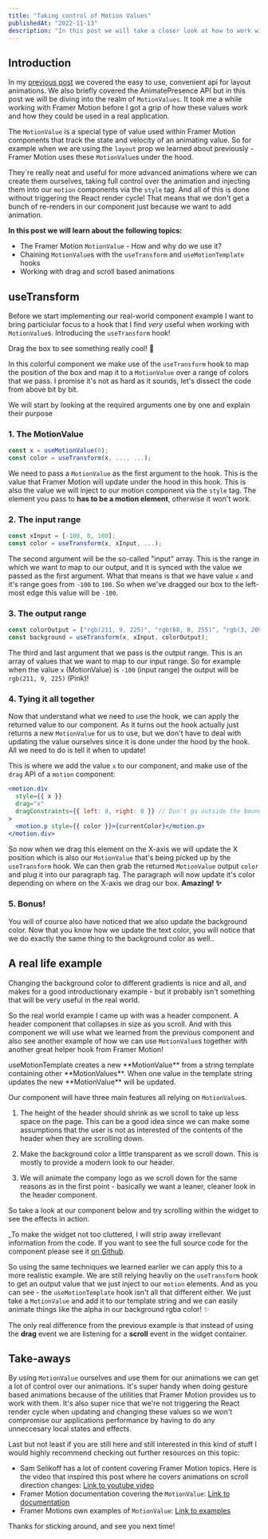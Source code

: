 ```yaml
---
title: "Taking control of Motion Values"
publishedAt: "2022-11-13"
description: "In this post we will take a closer look at how to work with Motion values from Framer Motion"
---
```


## Introduction

In my <a href="https://www.niklasalbinsson.dev/blog/layout-animations" target="_blank">previous post</a> we covered the easy to use, convenient api for layout animations. We also briefly covered the AnimatePresence API but in this post we will be diving into the realm of `MotionValues`. It took me a while working with Framer Motion before I got a grip of how these values work and how they could be used in a real application.

The `MotionValue` is a special type of value used within Framer Motion components that track the state and velocity of an animating value. So for example when we are using the `layout` prop we learned about previously - Framer Motion uses these `MotionValue`s under the hood.

They´re really neat and useful for more advanced animations where we can create them ourselves, taking full control over the animation and injecting them into our `motion` components via the `style` tag. And all of this is done without triggering the React render cycle! That means that we don't get a bunch of re-renders in our component just because we want to add animation.

**In this post we will learn about the following topics:**

- The Framer Motion `MotionValue` - How and why do we use it?
- Chaining `MotionValue`s with the `useTransform` and `useMotionTemplate` hooks
- Working with drag and scroll based animations

## useTransform

Before we start implementing our real-world component example I want to bring particiular focus to a hook that I find _very_ useful when working with `MotionValue`s. Introducing the `useTransform` hook!

Drag the box to see something really cool! 🎨

<UseTransformWidget />

In this colorful component we make use of the `useTransform` hook to map the position of the box and map it to a `MotionValue` over a range of colors that we pass. I promise it's not as hard as it sounds, let's dissect the code from above bit by bit.

We will start by looking at the required arguments one by one and explain their purpose

### 1. The MotionValue

```jsx
const x = useMotionValue(0);
const color = useTransform(x, ..., ...);
```

We need to pass a `MotionValue` as the first argument to the hook. This is the value that Framer Motion will update under the hood in this hook. This is also the value we will inject to our motion component via the `style` tag. The element you pass to **has to be a motion element**, otherwise it won't work.

### 2. The input range

```jsx
const xInput = [-100, 0, 100];
const color = useTransform(x, xInput, ...);
```

The second argument will be the so-called "input" array. This is the range in which we want to map to our output, and it is synced with the value we passed as the first argument. What that means is that we have value `x` and it's range goes from `-100` to `100`. So when we've dragged our box to the left-most edge this value will be `-100`.

### 3. The output range

```jsx
const colorOutput = ["rgb(211, 9, 225)", "rgb(68, 0, 255)", "rgb(3, 209, 0)"];
const background = useTransform(x, xInput, colorOutput);
```

The third and last argument that we pass is the output range. This is an array of values that we want to map to our input range. So for example when the value `x` (MotionValue) is `-100` (input range) the output will be `rgb(211, 9, 225)` (Pink)!

### 4. Tying it all together

Now that understand what we need to use the hook, we can apply the returned value to our component. As it turns out the hook actually just returns a new `MotionValue` for us to use, but we don't have to deal with updating the value ourselves since it is done under the hood by the hook. All we need to do is tell it when to update!

This is where we add the value `x` to our component, and make use of the `drag` API of a `motion` component:

```jsx
<motion.div
  style={{ x }}
  drag="x"
  dragConstraints={{ left: 0, right: 0 }} // Don't go outside the bounds of the element
>
  <motion.p style={{ color }}>{currentColor}</motion.p>
</motion.div>
```

So now when we drag this element on the X-axis we will update the X position which is also our `MotionValue` that's being picked up by the `useTransform` hook. We can then grab the returned `MotionValue` output `color` and plug it into our paragraph tag. The paragraph will now update it's color depending on where on the X-axis we drag our box. **Amazing! ✨**

### 5. Bonus!

You will of course also have noticed that we also update the background color. Now that you know how we update the text color, you will notice that we do exactly the same thing to the background color as well..

## A real life example

Changing the background color to different gradients is nice and all, and makes for a good introductionary example - but it probably isn't something that will be very useful in the real world.

So the real world example I came up with was a header component. A header component that collapses in size as you scroll. And with this component we will use what we learned from the previous component and also see another example of how we can use `MotionValue`s together with another great helper hook from Framer Motion!

<aside>
  useMotionTemplate creates a new **MotionValue** from a string template containing other
  **MotionValues**. When one value in the template string updates the new **MotionValue**
  will be updated.
</aside>

Our component will have three main features all relying on `MotionValue`s.

1. The height of the header should shrink as we scroll to take up less space on the page. This can be a good idea since we can make some assumptions that the user is not as interested of the contents of the header when they are scrolling down.

2. Make the background color a little transparent as we scroll down. This is mostly to provide a modern look to our header.

3. We will animate the company logo as we scroll down for the same reasons as in the first point - basically we want a leaner, cleaner look in the header component.

So take a look at our component below and try scrolling within the widget to see the effects in action.

\_To make the widget not too cluttered, I will strip away irrellevant information from the code. If you want to see the full source code for the component please see it [on Github](https://github.com/Maufive/niklasalbinsson/blob/main/components/mdx/framer-motion-values/collapsing-header-widget.tsx).

<CollapsingHeaderWidget />

So using the same techniques we learned earlier we can apply this to a more realistic example. We are still relying heavliy on the `useTransform` hook to get an output value that we just inject to our `motion` elements. And as you can see - the `useMotionTemplate` hook isn't all that different either. We just take a `MotionValue` and add it to our template string and we can easily animate things like the alpha in our background rgba color! ✨

The only real difference from the previous example is that instead of using the **drag** event we are listening for a **scroll** event in the widget container.

## Take-aways

By using `MotionValue` ourselves and use them for our animations we can get a lot of control over our animations. It's super handy when doing gesture based animations because of the utilities that Framer Motion provides us to work with them. It's also super nice that we're not triggering the React render cycle when updating and changing these values so we won't compromise our applications performance by having to do any unneccesary local states and effects.

Last but not least if you are still here and still interested in this kind of stuff I would highly recommend checking out further resources on this topic:

- Sam Selikoff has a lot of content covering Framer Motion topics. Here is the video that inspired this post where he covers animations on scroll direction changes: <a href="https://www.youtube.com/watch?v=SLOBjhSJCi0" target="_blank">Link to youtube video</a>
- Framer Motion documentation covering the `MotionValue`: <a href="https://www.framer.com/docs/motionvalue/" target="_blank">Link to documentation</a>
- Framer Motions own examples of `MotionValue`: <a href="https://www.framer.com/docs/examples/#motionvalues" target="_blank">Link to examples</a>

Thanks for sticking around, and see you next time!
